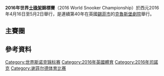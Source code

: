 {{noteTA
|G1=Snooker
|1= zh-cn:马克·塞尔比; zh-tw:馬克·塞爾比; zh-hk:馬克·沙比;
|2= zh-cn:約翰·希金斯; zh-tw:約翰·希金斯; zh-hk:約翰·希堅斯;
|3= zh-cn:马克·威廉姆斯; zh-tw:馬克·威廉斯; zh-hk:麥克·威廉斯;
|4= zh-cn:朱德·特鲁姆普; zh-tw:朱德·川普; zh-hk:朱德·卓林普;
|5= zh-cn:尼尔·罗伯森; zh-tw:尼爾·羅伯森; zh-hk:尼爾·羅拔臣;
|6=zh-cn:谢菲尔德; zh-tw:雪菲爾; zh-hk:錫菲
}}
{{Infobox Individual Snooker Tournament
| tournament_name    = [[世界司諾克錦標賽|世界司諾克錦標賽]]
| logo               = 
| dates              = 2016年4月16日至5月2日
| venue              = [[克魯西布劇院|克魯西布劇院]]
| location           = [[雪菲爾|雪菲爾]]
| country            = [[英格蘭|英格蘭]]
| organisation       = [[世界職業撞球暨司諾克協會|WPBSA]]
| format             = [[司諾克世界排名|排名]]賽
| Total prize fund   = £1,500,100
| winners_share      = £330,000
| highest_break      = {{flagicon|ENG}} [[奇倫·威爾森|奇倫·威爾森]] (145)
| winner             = {{flagicon|ENG}} [[马克·塞尔比|马克·塞尔比]]
| runner_up          = {{flagicon|CHN}} [[丁俊晖|丁俊晖]]
| score              = 18–14
| previous           = [[2015年世界斯諾克錦標賽|2015]]
| next               = [[2017年世界斯諾克錦標賽|2017]]
}}
'''2016年世界[[士碌架|士碌架]]錦標賽'''（2016 World Snooker Championship）於西元2016年4月16日至5月2日舉行，是連續第40年在英國[[雪菲爾|錫菲市]]的[[克鲁西布剧院|克魯斯堡劇院]]舉行。

==主賽圈==
{{World Snooker Championship Rounds
<!--Date-Place/Player 1/Score 1/Player 2/Score 2 -->
<!-- LAST 32 -->
<!--Match1 -->
|16 April|{{flagicon|ENG}} [[史超活·冰咸|史超活·冰咸]] (1)|9|{{flagicon|ENG}} '''[[阿里·卡達|阿里·卡達]]'''|'''10'''
<!--Match2 -->
|16 & 17 April|{{flagicon|SCO}} [[史提芬·麥居里|史提芬·麥居里]] (16)|7|{{flagicon|SCO}} '''[[阿倫·麥文拿斯|阿倫·麥文拿斯]]'''|'''10'''
<!--Match3 -->
|17 & 18 April|{{flagicon|ENG}} '''[[歷奇·禾頓|歷奇·禾頓]] (9)'''|'''10'''|{{flagicon|ENG}} [[羅比·威廉斯|羅比·威廉斯]]|8
<!--Match4 -->
|18 & 19 April|{{flagicon|SCO}} '''[[約翰·希堅斯|約翰·希堅斯]] (8)'''|'''10'''|{{flagicon|WAL}} [[賴恩·戴爾|賴恩·戴爾]]|3
<!--Match5 -->
|20 & 21 April|{{flagicon|ENG}} '''[[朱德·卓林普|朱德·卓林普]] (5)'''|'''10'''|{{flagicon|CHN}} [[梁文博|梁文博]]|8
<!--Match6 -->
|20 April|{{flagicon|ENG}} [[馬田·高特|馬田·高特]] (12)|8|{{flagicon|CHN}} '''[[丁俊暉|丁俊暉]]'''|'''10'''
<!--Match7 -->
|17 & 18 April|{{flagicon|WAL}} '''[[麥克·威廉斯|麥克·威廉斯]] (13)'''|'''10'''|{{flagicon|SCO}} [[格林美·杜特|格林美·杜特]]|4
<!--Match8 -->
|19 April|{{flagicon|AUS}} [[尼爾·羅拔臣|尼爾·羅拔臣]] (4)|6|{{flagicon|ENG}} '''[[米高·賀特|米高·賀特]]'''|'''10'''
<!--Match9 -->
|16 & 17 April|{{flagicon|ENG}} [[桑·梅菲|桑·梅菲]] (3)|8|{{flagicon|SCO}} '''[[安東尼·麥基爾|安東尼·麥基爾]]'''|'''10'''
<!--Match10 -->
|16 April|{{flagicon|HKG}} '''[[傅家俊|傅家俊]] (14)'''|'''10'''|{{flagicon|ENG}} [[彼得·艾頓|彼得·艾頓]]|2
<!--Match11 -->
|19 & 20 April|{{flagicon|ENG}} '''[[巴利·賀健士|巴利·賀健士]] (11)'''|'''10'''|{{flagicon|CHN}} [[張安達|張安達]]|5
<!--Match12 -->
|17 & 18 April|{{flagicon|ENG}} '''[[朗尼·奧蘇利雲|朗尼·奧蘇利雲]] (6)'''|'''10'''|{{flagicon|ENG}} [[大衛·基拔|大衛·基拔]]|7
<!--Match13 -->
|19 & 20 April|{{flagicon|NIR}} '''[[麥克·艾倫|麥克·艾倫]] (7)'''|'''10'''|{{flagicon|ENG}} [[米曹·馬恩|米曹·馬恩]]|3
<!--Match14 -->
|20 & 21 April|{{flagicon|ENG}} [[祖·佩利|祖·佩利]] (10)|9|{{flagicon|ENG}} '''[[基倫·威爾遜|基倫·威爾遜]]'''|'''10'''
<!--Match15 -->
|17 & 18 April|{{flagicon|WAL}} [[米高·懷特|米高·懷特]] (15)|7|{{flagicon|ENG}} '''[[森·拜特|森·拜特]]'''|'''10'''
<!--Match16 -->
|18 & 19 April|{{flagicon|ENG}} '''[[馬克·沙比|馬克·沙比]] (2)'''|'''10'''|{{flagicon|ENG}} [[羅拔·米堅斯|羅拔·米堅斯]]|6
<!-- LAST 16 -->
<!--Match1 -->
|21, 22 & 23 April|{{flagicon|ENG}} [[阿里·卡達|阿里·卡達]]|11|{{flagicon|SCO}} '''[[阿倫·麥文拿斯|阿倫·麥文拿斯]]'''|'''13'''
<!--Match2 -->
|23, 24 & 25 April|{{flagicon|ENG}} [[Ricky_Walden|Ricky Walden]] (9)|8|{{flagicon|SCO}} '''[[約翰·希堅斯|約翰·希堅斯]] (8)'''|'''13'''
<!--Match3 -->
|24 & 25 April|{{flagicon|ENG}} [[朱德·卓林普|朱德·卓林普]] (5)|10 |{{flagicon|CHN}} '''[[丁俊暉|丁俊暉]]'''|'''13'''
<!--Match4 -->
|22 & 23 April|{{flagicon|WAL}} '''[[麥克·威廉斯|麥克·威廉斯]] (13)'''|'''13'''|{{flagicon|ENG}} [[Michael_Holt_(snooker_player)|Michael Holt]]|8
<!--Match5 -->
|21 & 22 April|{{flagicon|SCO}} [[Anthony_McGill_(snooker_player)|Anthony McGill]]|9|{{flagicon|HKG}} '''[[傅家俊|傅家俊]] (14)'''|'''13'''
<!--Match6 -->
|23, 24 & 25 April|{{flagicon|ENG}} '''[[巴利·賀健士|巴利·賀健士]] (11)'''|'''13'''|{{flagicon|ENG}} [[朗尼·奧蘇利雲|朗尼·奧蘇利雲]] (6)|12
<!--Match7 -->
|24 & 25 April|{{flagicon|NIR}} [[Mark_Allen_(snooker_player)|Mark Allen]] (7)|9 |{{flagicon|ENG}} '''[[基倫·威爾遜|基倫·威爾遜]]'''|'''13'''
<!--Match8 -->
|22 & 23 April|{{flagicon|ENG}} [[森·拜特|森·拜特]]|11|{{flagicon|ENG}} '''[[馬克·沙比|馬克·沙比]] (2)'''|'''13'''
<!-- QUARTER-FINALS -->
<!--Match1 -->
|26 & 27 April|{{flagicon|SCO}} '''[[阿倫·麥文拿斯|阿倫·麥文拿斯]]'''|'''13''' |{{flagicon|SCO}} [[約翰·希堅斯|約翰·希堅斯]] (8)|11
<!--Match2 -->
|26 & 27 April|{{flagicon|CHN}} '''[[丁俊暉|丁俊暉]]'''|'''13''' |{{flagicon|WAL}} [[麥克·威廉斯|麥克·威廉斯]] (13)|3
<!--Match3 -->
|26 & 27 April|{{flagicon|HKG}} '''[[傅家俊|傅家俊]]''' (14)|13 |{{flagicon|ENG}} [[巴利·賀健士|巴利·賀健士]] (11)|9
<!--Match4 -->
|26 & 27 April|{{flagicon|ENG}} [[基倫·威爾遜|基倫·威爾遜]]|8|{{flagicon|ENG}} '''[[馬克·沙比|馬克·沙比]] (2)'''|'''13'''
<!-- SEMI-FINALS -->
<!--Match1 -->
|28, 29 & 30 April|{{flagicon|SCO}} [[阿倫·麥文拿斯|阿倫·麥文拿斯]] | 11 |{{flagicon|CHN}} '''[[丁俊暉|丁俊暉]]''' | '''17'''
<!--Match2 -->
|28, 29 & 30 April|{{flagicon|HKG}} [[傅家俊|傅家俊]] (14) | 15 |{{flagicon|ENG}} '''[[馬克·沙比|馬克·沙比]]''' (2)| '''17'''
<!-- FINAL -->
|（35局18勝）[[克魯西布劇院|克魯西布劇院]], [[雪菲爾|雪菲爾]], 5月1-2日. 裁判: {{link-en|保羅·柯立爾 (司諾克裁判)|Paul Collier (snooker referee)|保羅·柯立爾}}<ref>{{cite web|url=http://www.worldsnooker.com/paul-collier-to-referee-world-final/|title=Paul Collier To Referee World Final|work=World Snooker|deadurl=yes|archiveurl=https://web.archive.org/web/20160307004203/http://www.worldsnooker.com/paul-collier-to-referee-world-final/|archivedate=2016-03-07|accessdate=2016-04-27}}</ref>
| [[丁俊暉|丁俊暉]]<br />{{flagicon|CHN}} [[中華人民共和國|中國]]
| 14–'''18'''
| '''[[馬克·塞爾比|馬克·塞爾比]] (2)'''<br />{{flagicon|ENG}} [[英格蘭|英格蘭]]
|第一階段（8局）<br />
8–125 (91), 68–70 (丁 '''52'''), 43–101 (76), 0–124 (120), 0–100 (70), 38–77, '''68'''–47, '''107'''–14<br />
第二階段（9局）<br />
22–73, '''92'''–30 ('''76'''), '''103'''–1 ('''103'''), '''93'''–49 ('''89'''), 1–71, '''86'''–0 ('''86'''), '''82'''–52 ('''55'''), 25–86, 27–67<br />
第三階段（8局）<br />
'''121'''–7 ('''89'''), '''61'''–56, 11–126 (126), '''103'''–0 ('''103'''), 43–75 (52), 9–118 (68), '''69'''–1 ('''52'''), 11–75 (55)<br />
第四及最終階段（最多10局）<br />
0–103 (57), 60–67 (丁 '''60'''), '''87'''–0 ('''73'''), '''108'''–0 ('''70'''), '''103'''–0 ('''103'''), 11–59, 0–74 (74)
| {{nowrap|比賽總時間: 13:02:28 (HH:MM:SS)<ref name=bbc_final>{{cite web|url=http://www.bbc.com/sport/snooker/36186995|title=Mark Selby beats Ding Junhui to win World Snooker Championship|publisher=[[BBC_Sport|BBC Sport]]|date=2 May 2016|accessdate=2 May 2016|archive-date=2016-05-02|archive-url=https://web.archive.org/web/20160502220933/http://www.bbc.com/sport/snooker/36186995|dead-url=no}}</ref><br />每局平均時間: 24:27 (MM:SS)<br />單桿破百分次數: 5 (丁3, 塞爾比2)<br />丁單桿最高分: 103 <br />塞爾比單桿最高分: 126 }} 
|第一階段（8局）<br />
8–'''125''' ('''91'''), 68–'''70''' (丁 52), 43–'''101''' ('''76'''), 0–'''124''' ('''120'''), 0–'''100''' ('''70'''), 38–'''77''', 68–47, 107–14<br />
第二階段（9局）<br />
22–'''73''', 92–30 (76), 103–1 (103), 93–49 (89), 1–'''71''', 86–0 (86), 82–52 (55), 25–'''86''', 27–'''67'''<br />
第三階段（8局）<br />
121–7 (89), 61–56, 11–'''126''' ('''126'''), 103–0 (103), 43–'''75''' ('''52'''), 9–'''118''' ('''68'''), 69–1 (52), 11–'''75''' ('''55''')<br />
第四及最終階段（最多10局）<br />
0–'''103''' ('''57'''), 60–'''67''' (丁 60), 87–0 (73), 108–0 (70), 103–0 (103), 11–'''59''', 0–'''74''' ('''74''')
| {{flagicon|ENG}} '''Mark Selby''' 夺得2016年世界司諾克錦標賽冠军
<!-- Frame header info -->
|19局10勝
|25局13勝
|25局13勝
|33局17勝
}}

== 參考資料 ==
{{reflist}}

{{世界斯诺克锦标赛}}
[[Category:世界斯诺克锦标赛|Category:世界斯诺克锦标赛]]
[[Category:2016年英國體育|Category:2016年英國體育]]
[[Category:2016年司諾克|Category:2016年司諾克]]
[[Category:谢菲尔德体育比赛|Category:谢菲尔德体育比赛]]